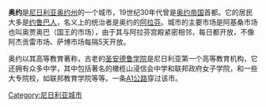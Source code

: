 '''奥约'''是[[尼日利亚|尼日利亚]][[奥约州|奥约州]]的一个城市，19世纪30年代曾是[[奥约帝国|奥约帝国]]首都。它的居民大多是[[约鲁巴人|约鲁巴人]]，名义上的统治者是奥约的[[阿拉芬|阿拉芬]]。城市的主要市场是阿基桑市场也叫奥贾奥巴（国王的市场），由于其与阿拉芬宫殿紧密相邻，每日都开放，不像阿杰贡雷市场、萨博市场每隔5天开放。

奥约以其高等教育著称，古老的[[圣安德鲁学院|圣安德鲁学院]]是尼日利亚第一个高等教育机构，它还拥有众多中学，其中包括著名的橄榄山浸信会中学和联邦政府女子学院，和一些大专院校，如联邦教育学院等等。一条[[A1公路|A1公路]]穿过该市。

[[Category:尼日利亚城市|Category:尼日利亚城市]]